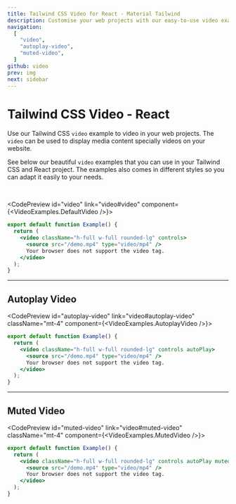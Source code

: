 ```yaml
---
title: Tailwind CSS Video for React - Material Tailwind
description: Customise your web projects with our easy-to-use video examples for Tailwind CSS and React using Material Design guidelines.
navigation:
  [
    "video",
    "autoplay-video",
    "muted-video",
  ]
github: video
prev: img
next: sidebar
---
```


# Tailwind CSS Video - React

Use our Tailwind CSS <Code>video</Code> example to video in your web projects. The <Code>video</Code> can be used to display media content specially videos on your website.

See below our beautiful <Code>video</Code> examples that you can use in your Tailwind CSS and React project. The examples also comes in different styles so you can adapt it easily to your needs.

<br />

<CodePreview id="video" link="video#video" component={<VideoExamples.DefaultVideo />}>
```jsx
export default function Example() {
  return (
    <video className="h-full w-full rounded-lg" controls>
      <source src="/demo.mp4" type="video/mp4" />
      Your browser does not support the video tag.
    </video>
  );
}
```
</CodePreview>

---

## Autoplay Video

<CodePreview id="autoplay-video" link="video#autoplay-video" className="mt-4" component={<VideoExamples.AutoplayVideo />}>
```jsx
export default function Example() {
  return (
    <video className="h-full w-full rounded-lg" controls autoPlay>
      <source src="/demo.mp4" type="video/mp4" />
      Your browser does not support the video tag.
    </video>
  );
}
```
</CodePreview>

---

## Muted Video

<CodePreview id="muted-video" link="video#muted-video" className="mt-4" component={<VideoExamples.MutedVideo />}>
```jsx
export default function Example() {
  return (
    <video className="h-full w-full rounded-lg" controls autoPlay muted>
      <source src="/demo.mp4" type="video/mp4" />
      Your browser does not support the video tag.
    </video>
  );
}
```
</CodePreview>
